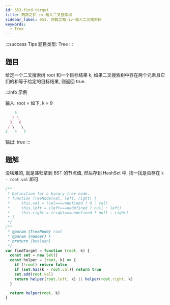 ```yaml
---
id: 653-find-target
title: 两数之和-iv-输入二叉搜索树
sidebar_label: 653. 两数之和-iv-输入二叉搜索树
keywords:
  - Tree
---
```


:::success Tips
题目类型: Tree
:::

## 题目

给定一个二叉搜索树 root 和一个目标结果 k, 如果二叉搜索树中存在两个元素且它们的和等于给定的目标结果, 则返回 true.

:::info 示例

输入: root = 如下, k = 9

```ts
    5
   / \
  3   6
 / \   \
2   4   7
```

输出: true
:::

## 题解

没啥难的, 就是递归拿到 BST 的节点值, 然后存到 HashSet 中, 找一找是否存在 `k - root.val` 即可.

```ts
/**
 * Definition for a binary tree node.
 * function TreeNode(val, left, right) {
 *     this.val = (val===undefined ? 0 : val)
 *     this.left = (left===undefined ? null : left)
 *     this.right = (right===undefined ? null : right)
 * }
 */
/**
 * @param {TreeNode} root
 * @param {number} k
 * @return {boolean}
 */
var findTarget = function (root, k) {
  const set = new Set()
  const helper = (root, k) => {
    if (!root) return false
    if (set.has(k - root.val)) return true
    set.add(root.val)
    return helper(root.left, k) || helper(root.right, k)
  }

  return helper(root, k)
}
```
